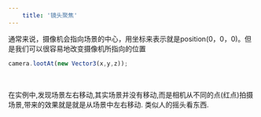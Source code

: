 ```yaml
---
    title: '镜头聚焦'
---
```


通常来说，摄像机会指向场景的中心，用坐标来表示就是position(0，0，0)。但是我们可以很容易地改变摄像机所指向的位置

```jsx
camera.lootAt(new Vector3(x,y,z));
```


<Scene/>

<br/>

在实例中,发现场景左右移动,其实场景并没有移动,而是相机从不同的点(红点)拍摄场景,带来的效果就是就是从场景中左右移动. 类似人的摇头看东西.
